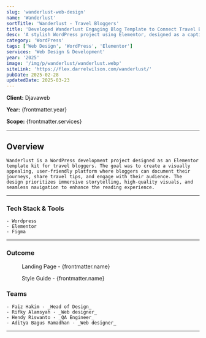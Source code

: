 ```yaml
---
slug: 'wanderlust-web-design'
name: 'Wanderlust'
sortTitle: 'Wanderlust - Travel Bloggers'
title: 'Developed Wanderlust Engaging Blog Template to Connect Travel Bloggers with Audiences'
desc: 'A stylish WordPress project using Elementor, designed as a captivating template kit for travel bloggers to share adventures with stunning visuals.'
category: 'WordPress'
tags: ['Web Design', 'WordPress', 'Elementor']
services: 'Web Design & Development'
year: '2025'
image: '/img/p/wanderlust/wanderlust.webp'
siteLink: 'https://flex.darrelwilson.com/wanderlust/'
pubDate: 2025-02-28
updatedDate: 2025-03-23
---
```



**Client:** Djavaweb

**Year:** {frontmatter.year}

**Scope:** {frontmatter.services}

---

## Overview

    Wanderlust is a WordPress development project designed as an Elementor template kit for travel bloggers. The goal was to create a visually appealing, user-friendly platform where bloggers can document their journeys, share travel tips, and engage with their audience. The design prioritizes immersive storytelling, high-quality visuals, and seamless navigation to enhance the reading experience.

---

### Tech Stack & Tools

    - Wordpress
    - Elementor
    - Figma

---

### Outcome

<figure>
  <Picture
    src={landingPage}
    alt='high fidelity design'
    formats={['avif', 'webp']}
  />
  <figcaption class='text-center'>Landing Page - {frontmatter.name}</figcaption>
</figure>

<figure>
  <Picture
    src={styleGuide}
    alt='high fidelity design'
    formats={['avif', 'webp']}
  />
  <figcaption class='text-center'>Style Guide - {frontmatter.name}</figcaption>
</figure>



### Teams

    - Faiz Hakim - _Head of Design_
    - Rifky Alamsyah - _Web designer_
    - Hendy Riswanto - _QA Engineer_
    - Aditya Bagus Ramadhan - _Web designer_

---
